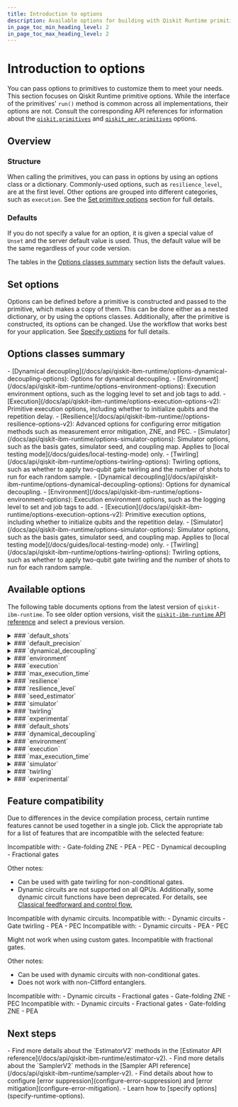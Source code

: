 ```yaml
---
title: Introduction to options
description: Available options for building with Qiskit Runtime primitives
in_page_toc_min_heading_level: 2
in_page_toc_max_heading_level: 2
---
```


# Introduction to options

 You can pass options to primitives to customize them to meet your needs. This section focuses on Qiskit Runtime primitive options. While the interface of the primitives' `run()`  method is common across all implementations, their options are not. Consult the corresponding API references for information about the [`qiskit.primitives`](/docs/api/qiskit/primitives#primitives) and [`qiskit_aer.primitives`](https://qiskit.github.io/qiskit-aer/apidocs/aer_primitives.html) options.

## Overview

<span id="options-structure"></span>
### Structure

When calling the primitives, you can pass in options by using an options class or a dictionary. Commonly-used options, such as `resilience_level`, are at the first level. Other options are grouped into different categories, such as `execution`. See the [Set primitive options](/docs/guides/specify-runtime-options#pass-options) section for full details.

<span id="options-defaults"></span>
### Defaults

If you do not specify a value for an option, it is given a special value of `Unset` and the server default value is used. Thus, the default value will be the same regardless of your code version.

The tables in the [Options classes summary](#options-classes) section lists the default values.

<span id="options-precedence"></span>
## Set options

Options can be defined before a primitive is constructed and passed to the primitive, which makes a copy of them. This can be done either as a nested dictionary, or by using the options classes. Additionally, after the primitive is constructed, its options can be changed. Use the workflow that works best for your application.  See [Specify options](specify-runtime-options) for full details.

<span id="options-classes"></span>
## Options classes summary

<Tabs>
  <TabItem value="Estimator" label="Estimator">
  - [Dynamical decoupling](/docs/api/qiskit-ibm-runtime/options-dynamical-decoupling-options): Options for dynamical decoupling.
  - [Environment](/docs/api/qiskit-ibm-runtime/options-environment-options): Execution environment options, such as the logging level to set and job tags to add.
  - [Execution](/docs/api/qiskit-ibm-runtime/options-execution-options-v2): Primitive execution options, including whether to initialize qubits and the repetition delay.
  - [Resilience](/docs/api/qiskit-ibm-runtime//options-resilience-options-v2): Advanced options for configuring error mitigation methods such as measurement error mitigation, ZNE, and PEC.
  - [Simulator](/docs/api/qiskit-ibm-runtime/options-simulator-options): Simulator options, such as the basis gates, simulator seed, and coupling map. Applies to [local testing mode](/docs/guides/local-testing-mode) only.
  - [Twirling](/docs/api/qiskit-ibm-runtime/options-twirling-options): Twirling options, such as whether to apply two-qubit gate twirling and the number of shots to run for each random sample.
  </TabItem>

  <TabItem value="Sampler" label="Sampler">
  - [Dynamical decoupling](/docs/api/qiskit-ibm-runtime/options-dynamical-decoupling-options): Options for dynamical decoupling.
  - [Environment](/docs/api/qiskit-ibm-runtime/options-environment-options): Execution environment options, such as the logging level to set and job tags to add.
  - [Execution](/docs/api/qiskit-ibm-runtime/options-execution-options-v2): Primitive execution options, including whether to initialize qubits and the repetition delay.
  - [Simulator](/docs/api/qiskit-ibm-runtime/options-simulator-options): Simulator options, such as the basis gates, simulator seed, and coupling map. Applies to [local testing mode](/docs/guides/local-testing-mode) only.
  - [Twirling](/docs/api/qiskit-ibm-runtime/options-twirling-options): Twirling options, such as whether to apply two-qubit gate twirling and the number of shots to run for each random sample.
  </TabItem>

</Tabs>

<span id="options-table"></span>
## Available options

The following table documents options from the latest version of `qiskit-ibm-runtime`. To see older option versions, visit the [`qiskit-ibm-runtime` API reference](/docs/api/qiskit-ibm-runtime) and select a previous version.

<Tabs>
  <TabItem value="Estimator" label="Estimator">
<details>
<summary>
### `default_shots`
</summary>

The total number of shots to use per circuit per configuration.

**Choices**: Integer >= 0

**Default**: None

[`default_shots` API documentation](/docs/api/qiskit-ibm-runtime/options-estimator-options#default_shots)
</details>

<details>
<summary>
### `default_precision`
</summary>

The default precision to use for any PUB or `run()` call that does not specify one.

**Choices**: Float > 0

**Default**: 0.015625 (1 / sqrt(4096))

[`default_precision` API documentation](/docs/api/qiskit-ibm-runtime/options-estimator-options#default_precision)
</details>

<details>
<summary>
### `dynamical_decoupling`
</summary>

Control dynamical decoupling error mitigation settings.

[`dynamical_decoupling` API documentation](/docs/api/qiskit-ibm-runtime/options-estimator-options#dynamical_decoupling)
<details>
<summary>
#### `dynamical_decoupling.enable`
</summary>

**Choices**: `True`, `False`

**Default**: `False`
</details>

<details>
<summary>
#### `dynamical_decoupling.extra_slack_distribution`
</summary>

**Choices**: `middle`, `edges`

**Default**: `middle`
</details>

<details>
<summary>
#### `dynamical_decoupling.scheduling_method`
</summary>

Choices: `asap`, `alap`
Default: `alap`
</details>

<details>
<summary>
#### `dynamical_decoupling.sequence_type`
</summary>

Choices: `XX`, `XpXm`, `XY4`
Default: `XX`
</details>

<details>
<summary>
#### `dynamical_decoupling.skip_reset_qubits`
</summary>

Choices: `True`, `False`
Default: `False`
</details>

</details>


<details>
<summary>
### `environment`
</summary>

[`environment` API documentation](/docs/api/qiskit-ibm-runtime/options-estimator-options#environment)
<details>
<summary>
#### `environment.callback`
</summary>

Callable function that receives the `Job ID` and `Job result`.

**Choices**: None

**Default**: None
</details>

<details>
<summary>
#### `environment.job_tags`
</summary>

List of tags.

**Choices**: None

**Default**: None
</details>

<details>
<summary>
#### `environment.log_level`
</summary>

**Choices**: DEBUG, INFO, WARNING, ERROR, CRITICAL

**Default**: WARNING
</details>

<details>
<summary>
#### `environment.private`
</summary>

**Choices**: `True`, `False`

**Default**: `False`
</details>

</details>


<details>
<summary>
### `execution`
</summary>

[`execution` API documentation](/docs/api/qiskit-ibm-runtime/options-estimator-options#execution)
<details>
<summary>
#### `execution.init_qubits`
</summary>
Whether to reset the qubits to the ground state for each shot.

**Choices**: `True`, `False`

**Default**: `True`
</details>

<details>
<summary>
#### `execution.rep_delay`
</summary>
The delay between a measurement and the subsequent quantum circuit.

**Choices**: Value in the range supplied by `backend.rep_delay_range`

**Default**: Given by `backend.default_rep_delay`
</details>

</details>


<details>
<summary>
### `max_execution_time`
</summary>
**Choices**: Integer number of seconds in the range [1, 10800]

**Default**: 10800 (3 hours)

[`max_execution_time` API documentation](/docs/api/qiskit-ibm-runtime/options-estimator-options#max_execution_time)
</details>

<details>
<summary>
### `resilience`
</summary>
Advanced resilience options to fine tune the resilience strategy.

[`resilience` API documentation](/docs/api/qiskit-ibm-runtime/options-estimator-options#resilience)
<details>
<summary>
#### `resilience.layer_noise_learning`
</summary>

Options for learning layer noise.

[`resilience.layer_noise_learning` API documentation](/docs/api/qiskit-ibm-runtime/options-layer-noise-learning-options)
</details>

<details>
<summary>
##### `resilience.layer_noise_learning.layer_pair_depths`
</summary>

**Choices**: list[int] of 2-10 values in the range [0, 200]

**Default**: `(0, 1, 2, 4, 16, 32)`

</details>

<details>
<summary>
##### `resilience.layer_noise_learning.max_layers_to_learn`
</summary>

**Choices**: None, Integer >= 1

**Default**: `4`

</details>

<details>
<summary>
##### `resilience.layer_noise_learning.num_randomizations`
</summary>

**Choices**: Integer >= 1

**Default**: `32`

</details>

<details>
<summary>
##### `resilience.layer_noise_learning.shots_per_randomization`
</summary>

**Choices**: Integer >= 1

**Default**: `128`

</details>

<details>
<summary>
#### `resilience.layer_noise_model`
</summary>

**Choices**: `NoiseLearnerResult`, `Sequence[LayerError]`

**Default**: None

</details>

<details>
<summary>
#### `resilience.measure_mitigation`
</summary>

**Choices**: `True`, `False`

**Default**: `True`

</details>

<details>
<summary>
#### `resilience.measure_noise_learning`
</summary>

Options for measurement noise learning.

[`resilience.measure_noise_learning` API documentation](/docs/api/qiskit-ibm-runtime/options-measure-noise-learning-options)
</details>

<details>
<summary>
##### `resilience.measure_noise_learning.num_randomizations`
</summary>

**Choices**: Integer >= 1

**Default**: `32`

</details>

<details>
<summary>
##### `resilience.measure_noise_learning.shots_per_randomization`
</summary>

**Choices**: Integer, `auto`

**Default**: `auto`

</details>

<details>
<summary>
#### `resilience.pec_mitigation`
</summary>

**Choices**: `True`, `False`

**Default**: `False`

</details>

<details>
<summary>
#### `resilience.pec`
</summary>

Probabilistic error cancellation mitigation options.

[`resilience.pec` API documentation](/docs/api/qiskit-ibm-runtime/options-pec-options)
</details>

<details>
<summary>
##### `resilience.pec.max_overhead`
</summary>

**Choices**: `None`, Integer >= 1


**Default**: `100`

</details>

<details>
<summary>
##### `resilience.pec.noise_gain`
</summary>

**Choices**: `auto`, float in the range [0, 1]

**Default**: `auto`

</details>

<details>
<summary>
#### `resilience.zne_mitigation`
</summary>

**Choices**: `True`, `False`

**Default**: `False`

</details>

<details>
<summary>
#### `resilience.zne`
</summary>

[`resilience.zne` API documentation](/docs/api/qiskit-ibm-runtime/options-zne-options)
</details>

<details>
<summary>
##### `resilience.zne.amplifier`
</summary>

**Choices**: `gate_folding`, `gate_folding_front`, `gate_folding_back`, `pea`

**Default**: `gate_folding`

</details>
<details>
<summary>
##### `resilience.zne.extrapolated_noise_factors`
</summary>

**Choices**: List of floats

**Default**: `[0, *noise_factors]`

</details>

<details>
<summary>
##### `resilience.zne.extrapolator`
</summary>

**Choices**: One or more of: `exponential`, `linear`, `double_exponential`, `polynomial_degree_(1 <= k <= 7)`, `fallback`

**Default**: `(exponential, linear)`

</details>

<details>
<summary>
##### `resilience.zne.noise_factors`
</summary>

**Choices**: List of floats; each float >= 1

**Default**: `(1, 1.5, 2)` for `PEA`, and `(1, 3, 5)` otherwise

</details>

</details>


<details>
<summary>
### `resilience_level`
</summary>

How much resilience to build against errors. Higher levels generate more accurate results at the expense of longer processing times.

**Choices**: `0`, `1`, `2`

**Default**: `1`

[`resilience_level` API documentation](/docs/api/qiskit-ibm-runtime/options-estimator-options#resilience_level)
</details>

<details>
<summary>
### `seed_estimator`
</summary>

**Choices**: Integer

**Default**: None

[`seed_estimator`](/docs/api/qiskit-ibm-runtime/options-estimator-options#seed_estimator)
</details>
<details>
<summary>
### `simulator`
</summary>

Options to pass when simulating a backend

[`simulator` API documentation](/docs/api/qiskit-ibm-runtime/options-simulator-options)
<details>
<summary>
#### `simulator.basis_gates`
</summary>

**Choices**: List of basis gate names to unroll to

**Default**: The set of all basis gates supported by [Qiskit Aer simulator](https://qiskit.github.io/qiskit-aer/stubs/qiskit_aer.AerSimulator.html)

</details>

<details>
<summary>
#### `simulator.coupling_map`
</summary>

**Choices**: List of directed two-qubit interactions

**Default**: None, which implies no connectivity constraints (full connectivity).

</details>

<details>
<summary>
#### `simulator.noise_model`
</summary>

**Choices**: [Qiskit Aer NoiseModel](/docs/guides/build-noise-models), or its representation

**Default**: None

</details>

<details>
<summary>
#### `simulator.seed_simulator`
</summary>

**Choices**: Integer

**Default**: None

</details>

</details>


<details>
<summary>
### `twirling`
</summary>

Twirling options

[`twirling` API documentation](/docs/api/qiskit-ibm-runtime/options-twirling-options)
<details>
<summary>
#### `twirling.enable_gates`
</summary>

**Choices**: True, False

**Default**: False

</details>

<details>
<summary>
#### `twirling.enable_measure`
</summary>

**Choices**: True, False

**Default**: True

</details>

<details>
<summary>
#### `twirling.num_randomizations`
</summary>

**Choices**: `auto`, Integer >= 1

**Default**: `auto`

</details>

<details>
<summary>
#### `twirling.shots_per_randomization`
</summary>

**Choices**: `auto`, Integer >= 1

**Default**: `auto`

</details>

<details>
<summary>
#### `twirling.strategy`
</summary>

**Choices**: `active`, `active-circuit`, `active-accum`, `all`

**Default**: `active-accum`

</details>

</details>


<details>
<summary>
### `experimental`
</summary>

Experimental options, when available.

</details>



  </TabItem>
  <TabItem value="Sampler" label="Sampler">
  <details>
<summary>
### `default_shots`
</summary>

The total number of shots to use per circuit per configuration.

**Choices**: Integer >= 0

**Default**: None

[`default_shots` API documentation](/docs/api/qiskit-ibm-runtime/options-sampler-options#default_shots)
</details>

<details>
<summary>
### `dynamical_decoupling`
</summary>

Control dynamical decoupling error mitigation settings.

[`dynamical_decoupling` API documentation](/docs/api/qiskit-ibm-runtime/options-sampler-options#dynamical_decoupling)
<details>
<summary>
#### `dynamical_decoupling.enable`
</summary>

**Choices**: `True`, `False`

**Default**: `False`
</details>

<details>
<summary>
#### `dynamical_decoupling.extra_slack_distribution`
</summary>

**Choices**: `middle`, `edges`

**Default**: `middle`
</details>

<details>
<summary>
#### `dynamical_decoupling.scheduling_method`
</summary>

Choices: `asap`, `alap`
Default: `alap`
</details>

<details>
<summary>
#### `dynamical_decoupling.sequence_type`
</summary>

Choices: `XX`, `XpXm`, `XY4`
Default: `XX`
</details>

<details>
<summary>
#### `dynamical_decoupling.skip_reset_qubits`
</summary>

Choices: `True`, `False`
Default: `False`
</details>

</details>


<details>
<summary>
### `environment`
</summary>
[`environment` API documentation](/docs/api/qiskit-ibm-runtime/options-sampler-options#environment)
<details>
<summary>
#### `environment.job_tags`
</summary>

List of tags.

**Choices**: None

**Default**: None
</details>

<details>
<summary>
#### `environment.log_level`
</summary>

**Choices**: DEBUG, INFO, WARNING, ERROR, CRITICAL

**Default**: WARNING
</details>

<details>
<summary>
#### `environment.private`
</summary>

**Choices**: `True`, `False`

**Default**: `False`
</details>

</details>


<details>
<summary>
### `execution`
</summary>
[`execution` API documentation](/docs/api/qiskit-ibm-runtime/options-sampler-options#execution)
<details>
<summary>
#### `execution.init_qubits`
</summary>
Whether to reset the qubits to the ground state for each shot.

**Choices**: `True`, `False`

**Default**: `True`
</details>

<details>
<summary>
#### `execution.rep_delay`
</summary>
The delay between a measurement and the subsequent quantum circuit.

**Choices**: Value in the range supplied by `backend.rep_delay_range`

**Default**: Given by `backend.default_rep_delay`
</details>
<details>
<summary>
#### `execution.meas_type`
</summary>

**Choices**: `classified`, `kerneled`, `avg_kerneled`

**Default**: `classified`
</details>

</details>


<details>
<summary>
### `max_execution_time`
</summary>
**Choices**: Integer number of seconds in the range [1, 10800]

**Default**: 10800 (3 hours)

[`max_execution_time` API documentation](/docs/api/qiskit-ibm-runtime/options-sampler-options#max_execution_time)
</details>

<details>
<summary>
### `simulator`
</summary>

Options to pass when simulating a backend

[`simulator` API documentation](/docs/api/qiskit-ibm-runtime/options-simulator-options)
<details>
<summary>
#### `simulator.basis_gates`
</summary>

**Choices**: List of basis gate names to unroll to

**Default**: The set of all basis gates supported by [Qiskit Aer simulator](https://qiskit.github.io/qiskit-aer/stubs/qiskit_aer.AerSimulator.html)

</details>

<details>
<summary>
#### `simulator.coupling_map`
</summary>

**Choices**: List of directed two-qubit interactions

**Default**: None, which implies no connectivity constraints (full connectivity).

</details>

<details>
<summary>
#### `simulator.noise_model`
</summary>

**Choices**: [Qiskit Aer NoiseModel](/docs/guides/build-noise-models), or its representation

**Default**: None

</details>

<details>
<summary>
#### `simulator.seed_simulator`
</summary>

**Choices**: Integer

**Default**: None

</details>

</details>


<details>
<summary>
### `twirling`
</summary>

Twirling options

[`twirling` API documentation](/docs/api/qiskit-ibm-runtime/options-twirling-options)
<details>
<summary>
#### `twirling.enable_gates`
</summary>

**Choices**: True, False

**Default**: False

</details>

<details>
<summary>
#### `twirling.enable_measure`
</summary>

**Choices**: True, False

**Default**: False

</details>

<details>
<summary>
#### `twirling.num_randomizations`
</summary>

**Choices**: `auto`, Integer >= 1

**Default**: `auto`

</details>

<details>
<summary>
#### `twirling.shots_per_randomization`
</summary>

**Choices**: `auto`, Integer >= 1

**Default**: `auto`

</details>

<details>
<summary>
#### `twirling.strategy`
</summary>

**Choices**: `active`, `active-circuit`, `active-accum`, `all`

**Default**: `active-accum`

</details>

</details>


<details>
<summary>
### `experimental`
</summary>

Experimental options, when available.

</details>


  </TabItem>
</Tabs>


<span id="options-compatibility-table"></span>
## Feature compatibility

Due to differences in the device compilation process, certain runtime features cannot be used together in a single job. Click the appropriate tab for a list of features that are incompatible with the selected feature:

<Tabs>
  <TabItem value="Dynamic" label="Dynamic circuits">
  Incompatible with:
  - Gate-folding ZNE
  - PEA
  - PEC
  - Dynamical decoupling
  - Fractional gates

  Other notes:
  - Can be used with gate twirling for non-conditional gates.
  - Dynamic circuits are not supported on all QPUs.  Additionally, some dynamic circuit functions have been deprecated. For details, see [Classical feedforward and control flow.](/docs/guides/classical-feedforward-and-control-flow)
  </TabItem>
  <TabItem value="DD" label="Dynamical decoupling">
  Incompatible with dynamic circuits.

  </TabItem>

  <TabItem value="Fractional" label="Fractional gates">
  Incompatible with:
  - Dynamic circuits
  - Gate twirling
  - PEA
  - PEC

  </TabItem>

  <TabItem value="ZNE" label="Gate-folding ZNE">
    Incompatible with:
  - Dynamic circuits
  - PEA
  - PEC

  Might not work when using custom gates.
  </TabItem>
  <TabItem value="Twirling" label="Gate twirling">
  Incompatible with fractional gates.

  Other notes:
  - Can be used with dynamic circuits with non-conditional gates.
  - Does not work with non-Clifford entanglers.

  </TabItem>

  <TabItem value="PEA" label="PEA">
    Incompatible with:
  - Dynamic circuits
  - Fractional gates
  - Gate-folding ZNE
  - PEC
  </TabItem>

  <TabItem value="PEC" label="PEC">
    Incompatible with:
  - Dynamic circuits
  - Fractional gates
  - Gate-folding ZNE
  - PEA
  </TabItem>

</Tabs>

## Next steps

<Admonition type="tip" title="Recommendations">
    - Find more details about the `EstimatorV2` methods in the [Estimator API reference](/docs/api/qiskit-ibm-runtime/estimator-v2).
    - Find more details about the `SamplerV2` methods in the [Sampler API reference](/docs/api/qiskit-ibm-runtime/sampler-v2).
    - Find details about how to configure [error suppression](configure-error-suppression) and [error mitigation](configure-error-mitigation).
    - Learn how to [specify options](specify-runtime-options).
</Admonition>
